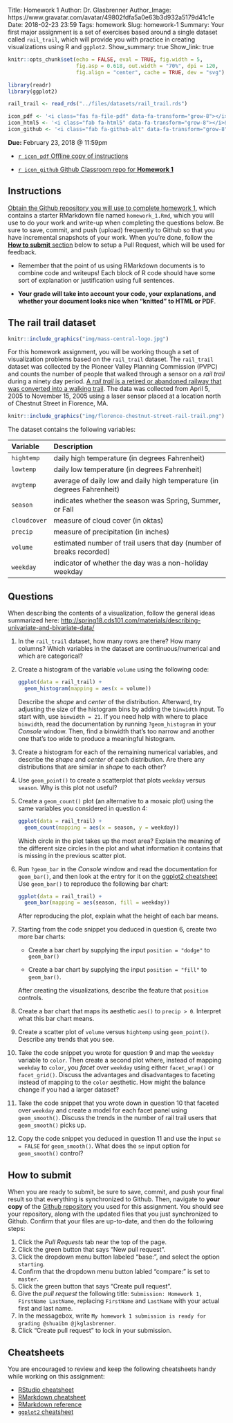 Title: Homework 1
Author: Dr. Glasbrenner
Author_Image: https://www.gravatar.com/avatar/49802fdfa5a0e63b3d932a5179d41c1e
Date: 2018-02-23 23:59
Tags: homework
Slug: homework-1
Summary: Your first major assignment is a set of exercises based around a single dataset called <code>rail_trail</code>, which will provide you with practice in creating visualizations using R and <code>ggplot2</code>.
Show_summary: true
Show_link: true

```r
knitr::opts_chunk$set(echo = FALSE, eval = TRUE, fig.width = 5,
                      fig.asp = 0.618, out.width = "70%", dpi = 120,
                      fig.align = "center", cache = TRUE, dev = "svg")

library(readr)
library(ggplot2)

rail_trail <- read_rds("../files/datasets/rail_trail.rds")

icon_pdf <- '<i class="fas fa-file-pdf" data-fa-transform="grow-8"></i>&nbsp;'
icon_html5 <- '<i class="fab fa-html5" data-fa-transform="grow-8"></i>&nbsp;'
icon_github <- '<i class="fab fa-github-alt" data-fa-transform="grow-8"></i>&nbsp;'
```

[**Due:** February 23, 2018 @ 11:59pm]{.h3}

::: {.no-bullets}

*   [`r icon_pdf` Offline copy of instructions][homework-pdf]

*   [`r icon_github` Github Classroom repo for **Homework 1**][github-classroom-repo]

:::

## Instructions

[Obtain the Github repository you will use to complete homework 1][github-classroom-repo], which contains a starter RMarkdown file named `homework_1.Rmd`, which you will use to do your work and write-up when completing the questions below.
Be sure to save, commit, and push (upload) frequently to Github so that you have incremental snapshots of your work.
When you're done, follow the [**How to submit** section](#how-to-submit) below to setup a Pull Request, which will be used for feedback.

*   Remember that the point of us using RMarkdown documents is to combine code and writeups!
    Each block of R code should have some sort of explanation or justification using full sentences.

*   **Your grade will take into account your code, your explanations, and whether your document looks nice when "knitted" to HTML or PDF**.

## The rail trail dataset

```r
knitr::include_graphics("img/mass-central-logo.jpg")
```

For this homework assignment, you will be working though a set of visualization problems based on the `rail_trail` dataset.
The `rail_trail` dataset was collected by the Pioneer Valley Planning Commission (PVPC) and counts the number of people that walked through a sensor on a *rail trail* during a ninety day period.
[A *rail trail* is a retired or abandoned railway that was converted into a walking trail][rail-trail-wiki].
The data was collected from April 5, 2005 to November 15, 2005 using a laser sensor placed at a location north of Chestnut Street in Florence, MA.

```r
knitr::include_graphics("img/florence-chestnut-street-rail-trail.png")
```

The dataset contains the following variables:

| Variable     | Description                                                             |
| :---------   | :---------------------------------------------------------------------- |
| `hightemp`   | daily high temperature (in degrees Fahrenheit)                          |
| `lowtemp`    | daily low temperature (in degrees Fahrenheit)                           |
| `avgtemp`    | average of daily low and daily high temperature (in degrees Fahrenheit) |
| `season`     | indicates whether the season was Spring, Summer, or Fall                |
| `cloudcover` | measure of cloud cover (in oktas)                                       |
| `precip`     | measure of precipitation (in inches)                                    |
| `volume`     | estimated number of trail users that day (number of breaks recorded)    |
| `weekday`    | indicator of whether the day was a non-holiday weekday                  |

## Questions

When describing the contents of a visualization, follow the general ideas summarized here: <http://spring18.cds101.com/materials/describing-univariate-and-bivariate-data/>

@describe-dataset.
    In the `rail_trail` dataset, how many rows are there?
    How many columns?
    Which variables in the dataset are continuous/numerical and which are categorical?

@volume-histogram.
    Create a histogram of the variable `volume` using the following code:
    
    ```r
    ggplot(data = rail_trail) +
      geom_histogram(mapping = aes(x = volume))
    ```
    
    Describe the *shape* and *center* of the distribution.
    Afterward, try adjusting the size of the histogram bins by adding the `binwidth` input.
    To start with, use `binwidth = 21`.
    If you need help with where to place `binwidth`, read the documentation by running `?geom_histogram` in your *Console* window.
    Then, find a binwidth that's too narrow and another one that's too wide to produce a meaningful histogram.

@remaining-histograms.
    Create a histogram for each of the remaining numerical variables, and describe the *shape* and *center* of each distribution.
    Are there any distributions that are similar in *shape* to each other?

@scatter-plots.
    Use `geom_point()` to create a scatterplot that plots `weekday` versus `season`.
    Why is this plot not useful?

@mosaic-plots.
    Create a `geom_count()` plot (an alternative to a mosaic plot) using the same variables you considered in question @scatter-plots:
    
    ```r
    ggplot(data = rail_trail) +
      geom_count(mapping = aes(x = season, y = weekday))
    ```
    
    Which circle in the plot takes up the most area?
    Explain the meaning of the different size circles in the plot and what information it contains that is missing in the previous scatter plot.
    
@bar-chart.
    Run `?geom_bar` in the *Console* window and read the documentation for `geom_bar()`, and then look at the entry for it on the [ggplot2 cheatsheet][ggplot2-cheatsheet]
    Use `geom_bar()` to reproduce the following bar chart:

    ```r
    ggplot(data = rail_trail) +
      geom_bar(mapping = aes(season, fill = weekday))
    ```
    
    After reproducing the plot, explain what the height of each bar means.
    
@bar-chart-position.
    Starting from the code snippet you deduced in question @bar-chart, create two more bar charts:

    *   Create a bar chart by supplying the input `position = "dodge"` to `geom_bar()`

    *   Create a bar chart by supplying the input `position = "fill"` to `geom_bar()`.
    
    After creating the visualizations, describe the feature that `position` controls.
    
@precip-bar-chart.
    Create a bar chart that maps its aesthetic `aes()` to `precip > 0`.
    Interpret what this bar chart means.
    
@vol-vs-hightemp.
    Create a scatter plot of `volume` versus `hightemp` using `geom_point()`.
    Describe any trends that you see.
    
@facet-vs-color-aes.
    Take the code snippet you wrote for question @vol-vs-hightemp and map the `weekday` variable to `color`.
    Then create a second plot where, instead of mapping `weekday` to `color`, you *facet* over `weekday` using either `facet_wrap()` or `facet_grid()`.
    Discuss the advantages and disadvantages to faceting instead of mapping to the `color` aesthetic.
    How might the balance change if you had a larger dataset?
    
@using-smooth.
    Take the code snippet that you wrote down in question @facet-vs-color-aes that faceted over `weekday` and create a model for each facet panel using `geom_smooth()`.
    Discuss the trends in the number of rail trail users that `geom_smooth()` picks up.
    
@smooth-se-option.
    Copy the code snippet you deduced in question @using-smooth and use the input `se = FALSE` for `geom_smooth()`.
    What does the `se` input option for `geom_smooth()` control?

## How to submit

When you are ready to submit, be sure to save, commit, and push your final result so that everything is synchronized to Github.
Then, navigate to **your copy** of the [Github repository][github-classroom-repo] you used for this assignment.
You should see your repository, along with the updated files that you just synchronized to Github.
Confirm that your files are up-to-date, and then do the following steps:

1.  Click the *Pull Requests* tab near the top of the page.
2.  Click the green button that says "New pull request".
3.  Click the dropdown menu button labeled "base:", and select the option `starting`.
4.  Confirm that the dropdown menu button labled "compare:" is set to `master`.
5.  Click the green button that says "Create pull request".
6.  Give the *pull request* the following title: `Submission: Homework 1, FirstName LastName`, replacing `FirstName` and `LastName` with your actual first and last name.
7.  In the messagebox, write `My homework 1 submission is ready for grading @shuaibm @jkglasbrenner`.
8.  Click "Create pull request" to lock in your submission.

## Cheatsheets

You are encouraged to review and keep the following cheatsheets handy while working on this assignment:

*   [RStudio cheatsheet][rstudio-cheatsheet]
*   [RMarkdown cheatsheet][rmarkdown-cheatsheet]
*   [RMarkdown reference][rmarkdown-reference]
*   [`ggplot2` cheatsheet][ggplot2-cheatsheet]

[homework-pdf]:          /doc/cds101_homework1.pdf
[rail-trail-wiki]:       https://wikipedia.org/wiki/Rail_trail
[ggplot2-cheatsheet]:    /doc/ggplot2-cheatsheet.pdf
[rstudio-cheatsheet]:    /doc/rstudio-IDE-cheatsheet.pdf
[rmarkdown-reference]:   /doc/rmarkdown-reference.pdf
[rmarkdown-cheatsheet]:  /doc/rmarkdown-cheatsheet.pdf
[github-classroom-repo]: https://classroom.github.com/a/tHjWBa6i
